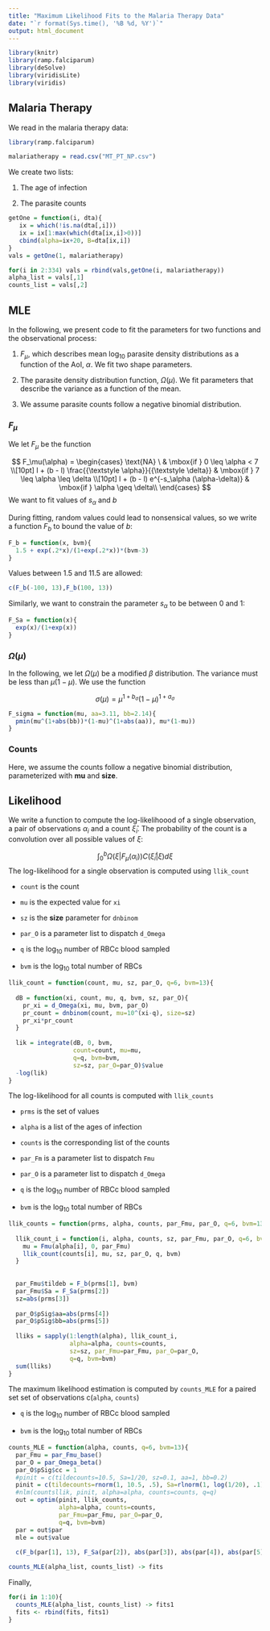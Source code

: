 ```yaml
---
title: "Maximum Likelihood Fits to the Malaria Therapy Data"
date: "`r format(Sys.time(), '%B %d, %Y')`"
output: html_document
---
```




```r
library(knitr)
library(ramp.falciparum)
library(deSolve)
library(viridisLite)
library(viridis)
```

## Malaria Therapy

We read in the malaria therapy data:  

```r
library(ramp.falciparum)
```

```r
malariatherapy = read.csv("MT_PT_NP.csv")
```

We create two lists:

1. The age of infection

2. The parasite counts

```r
getOne = function(i, dta){
   ix = which(!is.na(dta[,i]))
   ix = ix[1:max(which(dta[ix,i]>0))]
   cbind(alpha=ix+20, B=dta[ix,i])
}
vals = getOne(1, malariatherapy)

for(i in 2:334) vals = rbind(vals,getOne(i, malariatherapy))
alpha_list = vals[,1]
counts_list = vals[,2]
```

## MLE 

In the following, we present code to fit the parameters for two functions and the observational process: 

1. $F_\mu,$ which describes mean $\log_{10}$ parasite density distributions as a function of the AoI, $\alpha.$ We fit two shape parameters.

2. The parasite density distribution function, $\Omega(\mu).$ We fit parameters that describe the variance as a function of the mean. 

3. We assume parasite counts follow a negative binomial distribution. 

### $F_\mu$

We let $F_\mu$ be the function

$$
F_\mu(\alpha) = 
\begin{cases}
    \text{NA} \ & \mbox{if } 0 \leq \alpha < 7 \\[10pt]
      l + (b - l)  \frac{{\textstyle \alpha}}{{\textstyle \delta}}   & \mbox{if } 7 \leq \alpha \leq \delta  \\[10pt]
     l + (b - l) e^{-s_\alpha (\alpha-\delta)}   & \mbox{if } \alpha \geq \delta\\  
\end{cases}
$$
We want to fit values of $s_\alpha$ and $b$

During fitting, random values could lead to nonsensical values, so we write a function $F_b$ to bound the value of $b$: 

```r
F_b = function(x, bvm){
  1.5 + exp(.2*x)/(1+exp(.2*x))*(bvm-3)
}
```

Values between 1.5 and 11.5 are allowed: 

```r
c(F_b(-100, 13),F_b(100, 13))
```

Similarly, we want to constrain the parameter $s_\alpha$ to be between 0 and 1: 

```r
F_Sa = function(x){
  exp(x)/(1+exp(x))
}
```


### $\Omega(\mu)$

In the following, we let $\Omega(\mu)$ be a modified $\beta$ distribution. The variance must be less than $\mu (1-\mu).$  We use the function 

$$ 
\sigma(\mu) = \mu^{1+b_\sigma}(1-\mu)^{1+a_\sigma}
$$

```r
F_sigma = function(mu, aa=3.11, bb=2.14){
  pmin(mu^(1+abs(bb))*(1-mu)^(1+abs(aa)), mu*(1-mu)) 
}
```

### Counts 

Here, we assume the counts follow a negative binomial distribution, parameterized with **mu** and **size**. 

## Likelihood 

We write a function to compute the log-likelihoood of a single observation, a pair of observations $\alpha_i$ and a count $\hat \xi_i.$ The probability of the count is a convolution over all possible values of $\xi$: 

$$\int_0^b \Omega(\xi | F_\mu(\alpha_i)) C(\hat \xi_i | \xi) d\xi$$
The log-likelihood for a single observation is computed using `llik_count` 

+ `count` is the count 

+ `mu` is the expected value for `xi` 

+ `sz` is the **size** parameter for `dnbinom`

+ `par_O` is a parameter list to dispatch `d_Omega`

+ `q` is the $\log_{10}$ number of RBCc blood sampled 

+ `bvm` is the $\log_{10}$ total number of RBCs 

```r
llik_count = function(count, mu, sz, par_O, q=6, bvm=13){
 
  dB = function(xi, count, mu, q, bvm, sz, par_O){
    pr_xi = d_Omega(xi, mu, bvm, par_O)
    pr_count = dnbinom(count, mu=10^(xi-q), size=sz)
    pr_xi*pr_count
  }
  
  lik = integrate(dB, 0, bvm, 
                  count=count, mu=mu,  
                  q=q, bvm=bvm, 
                  sz=sz, par_O=par_O)$value
  -log(lik)
}
```

The log-likelihood for all counts is computed with `llik_counts` 

+ `prms` is the set of values 

+ `alpha` is a list of the ages of infection 

+ `counts` is the corresponding list of the counts 

+ `par_Fm` is a parameter list to dispatch `Fmu`

+ `par_O` is a parameter list to dispatch `d_Omega`

+ `q` is the $\log_{10}$ number of RBCc blood sampled 

+ `bvm` is the $\log_{10}$ total number of RBCs 

```r
llik_counts = function(prms, alpha, counts, par_Fmu, par_O, q=6, bvm=13){
  
  llik_count_i = function(i, alpha, counts, sz, par_Fmu, par_O, q=6, bvm=13){
    mu = Fmu(alpha[i], 0, par_Fmu) 
    llik_count(counts[i], mu, sz, par_O, q, bvm)
  }
  
  
  par_Fmu$tildeb = F_b(prms[1], bvm)
  par_Fmu$Sa = F_Sa(prms[2])
  sz=abs(prms[3])
  
  par_O$pSig$aa=abs(prms[4])
  par_O$pSig$bb=abs(prms[5])
  
  lliks = sapply(1:length(alpha), llik_count_i, 
                 alpha=alpha, counts=counts, 
                 sz=sz, par_Fmu=par_Fmu, par_O=par_O, 
                 q=q, bvm=bvm) 
  sum(lliks)
}
```


The maximum likelihood estimation is computed by `counts_MLE` for a paired set set of observations c(`alpha`, `counts`) 

+ `q` is the $\log_{10}$ number of RBCc blood sampled 

+ `bvm` is the $\log_{10}$ total number of RBCs 

```r
counts_MLE = function(alpha, counts, q=6, bvm=13){
  par_Fmu = par_Fmu_base()
  par_O = par_Omega_beta()
  par_O$pSig$cc = 1
  #pinit = c(tildecounts=10.5, Sa=1/20, sz=0.1, aa=1, bb=0.2) 
  pinit = c(tildecounts=rnorm(1, 10.5, .5), Sa=rlnorm(1, log(1/20), .1), sz=rnorm(1, 0.1, .1), aa=rnorm(1, 1, .2), bb=rnorm(1, 0.2, .05)) 
  #nlm(countsllik, pinit, alpha=alpha, counts=counts, q=q)
  out = optim(pinit, llik_counts, 
              alpha=alpha, counts=counts, 
              par_Fmu=par_Fmu, par_O=par_O, 
              q=q, bvm=bvm)
  par = out$par 
  mle = out$value
  
  c(F_b(par[1], 13), F_Sa(par[2]), abs(par[3]), abs(par[4]), abs(par[5]), mle)}
```



```r
counts_MLE(alpha_list, counts_list) -> fits
```

Finally,

```r
for(i in 1:10){
  counts_MLE(alpha_list, counts_list) -> fits1
  fits <- rbind(fits, fits1)
} 
```